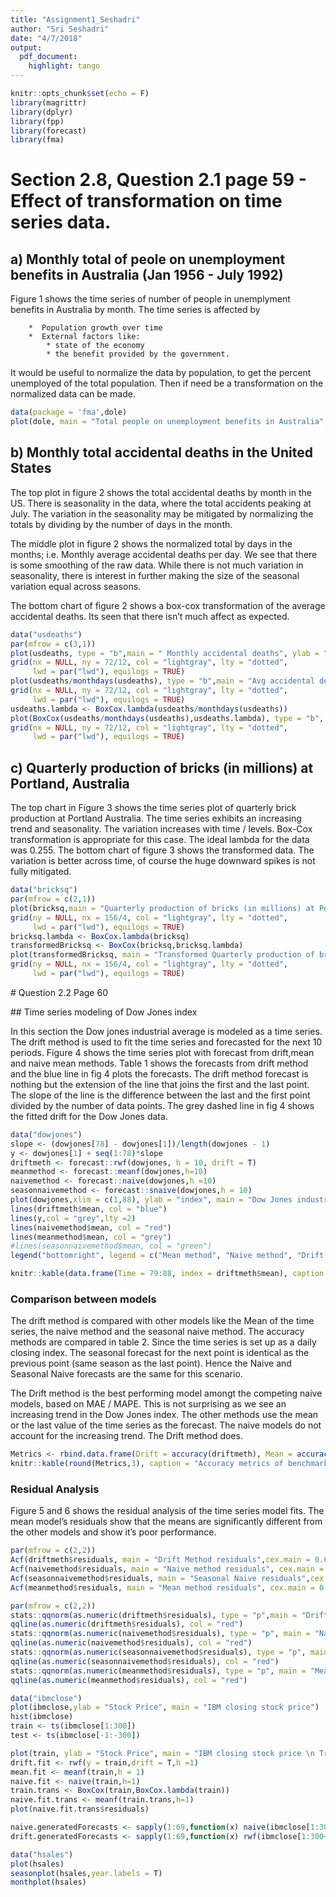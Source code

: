 ```yaml
---
title: "Assignment1_Seshadri"
author: "Sri Seshadri"
date: "4/7/2018"
output: 
  pdf_document:
    highlight: tango
---
```



```r
knitr::opts_chunk$set(echo = F)
library(magrittr)
library(dplyr)
library(fpp)
library(forecast)
library(fma)
```


# Section 2.8, Question 2.1  page 59 - Effect of transformation on time series data.

## a) Monthly total of peole on unemployment benefits in Australia (Jan 1956 - July 1992)
 
 Figure 1 shows the time series of number of people in unemplyment benefits in Australia by month. The time series is affected by
 
        *  Population growth over time
        *  External factors like:
            * state of the economy
            * the benefit provided by the government.
  
  It would be useful to normalize the data by population, to get the percent unemployed of the total population. Then if need be a transformation on the normalized data can be made.
  
  
```r
data(package = 'fma',dole)
plot(dole, main = "Total people on unemployment benefits in Australia", ylab = "Number of people")
```

## b) Monthly total accidental deaths in the United States

The top plot in figure 2 shows the total accidental deaths by month in the US. There is seasonality in the data, where the total accidents peaking at July. The variation in the seasonality may be mitigated by normalizing the totals by dividing by the number of days in the month. 

The middle plot in figure 2 shows the normalized total by days in the months; i.e. Monthly average accidental deaths per day. We see that there is some smoothing of the raw data. While there is not much variation in seasonality, there is interest in further making the size of the seasonal variation equal across seasons. 

The bottom chart of figure 2 shows a box-cox transformation of the average accidental deaths. Its seen that there isn't much affect as expected.


```r
data("usdeaths")
par(mfrow = c(3,1))
plot(usdeaths, type = "b",main = " Monthly accidental deaths", ylab = "")
grid(nx = NULL, ny = 72/12, col = "lightgray", lty = "dotted",
     lwd = par("lwd"), equilogs = TRUE)
plot(usdeaths/monthdays(usdeaths), type = "b",main = "Avg accidental deaths per day", ylab ="")
grid(nx = NULL, ny = 72/12, col = "lightgray", lty = "dotted",
     lwd = par("lwd"), equilogs = TRUE)
usdeaths.lambda <- BoxCox.lambda(usdeaths/monthdays(usdeaths))
plot(BoxCox(usdeaths/monthdays(usdeaths),usdeaths.lambda), type = "b", main = "Avg accidental deaths per day (Transformed)",cex.lab = 0.4, ylab ="")
grid(nx = NULL, ny = 72/12, col = "lightgray", lty = "dotted",
     lwd = par("lwd"), equilogs = TRUE)
```

## c) Quarterly production of bricks (in millions) at Portland, Australia

The top chart in Figure 3 shows the time series plot of quarterly brick production at Portland Australia. The time series exhibits an increasing trend and seasonality. The variation increases with time / levels. Box-Cox transformation is appropriate for this case. The ideal lambda for the data was 0.255. The bottom chart of figure 3 shows the transformed data. The variation is better across time, of course the huge downward spikes is not fully mitigated.

```r
data("bricksq")
par(mfrow = c(2,1))
plot(bricksq,main = "Quarterly production of bricks (in millions) at Portland, Australia",cex.main = 1,ylab ="")
grid(ny = NULL, nx = 156/4, col = "lightgray", lty = "dotted",
     lwd = par("lwd"), equilogs = TRUE)
bricksq.lambda <- BoxCox.lambda(bricksq)
transformedBricksq <- BoxCox(bricksq,bricksq.lambda)
plot(transformedBricksq, main = "Transformed Quarterly production of bricks at Portland, Australia",cex.main = 1, ylab ="")
grid(ny = NULL, nx = 156/4, col = "lightgray", lty = "dotted",
     lwd = par("lwd"), equilogs = TRUE)
```

 # Question 2.2 Page 60
 
 ## Time series modeling of Dow Jones index
 
 In this section the Dow jones industrial average is modeled as a time series. The drift method is used to fit the time series and forecasted for the next 10 periods. Figure 4 shows the time series plot with forecast from drift,mean and naive mean methods. Table 1 shows the forecasts from drift method and the blue line in fig 4 plots the forecasts. The drift method forecast is nothing but the extension of the line that joins the first and the last point. The slope of the line is the difference between the last and the first point divided by the number of data points. The grey dashed line in fig 4 shows the fitted drift for the Dow Jones data. 
 
```r
data("dowjones")
slope <- (dowjones[78] - dowjones[1])/length(dowjones - 1)
y <- dowjones[1] + seq(1:78)*slope
driftmeth <- forecast::rwf(dowjones, h = 10, drift = T)
meanmethod <- forecast::meanf(dowjones,h=10)
naivemethod <- forecast::naive(dowjones,h =10)
seasonnaivemethod <- forecast::snaive(dowjones,h = 10)
plot(dowjones,xlim = c(1,88), ylab = "index", main = "Dow Jones industrial average")
lines(driftmeth$mean, col = "blue")
lines(y,col = "grey",lty =2)
lines(naivemethod$mean, col = "red")
lines(meanmethod$mean, col = "grey")
#lines(seasonnaivemethod$mean, col = "green")
legend("bottomright", legend = c("Mean method", "Naive method", "Drift method", "first-last point line"), col = c("grey","red","blue", "grey"), lty = c(1,1,1,2), cex = 0.5)

knitr::kable(data.frame(Time = 79:88, index = driftmeth$mean), caption = "Drift method forecast for 10 periods" )
```


### Comparison between models

The drift method is compared with other models like the Mean of the time series, the naive method and the seasonal naive method. The accuracy methods are compared in table 2. Since the time series is set up as a daily closing index. The seasonal forecast for the next point is identical as the previous point (same season as the last point). Hence the Naive and Seasonal Naive forecasts are the same for this scenario. 

The Drift method is the best performing model amongt the competing naive models, based on MAE / MAPE. This is not surprising as we see an increasing trend in the Dow Jones index. The other methods use the mean or the last value of the time series as the forecast. The naive models do not account for the increasing trend. The Drift method does.

```r
Metrics <- rbind.data.frame(Drift = accuracy(driftmeth), Mean = accuracy(meanmethod),Naive = accuracy(naivemethod), SeasonalNaive = accuracy(seasonnaivemethod))
knitr::kable(round(Metrics,3), caption = "Accuracy metrics of benchmark models")
```

### Residual Analysis

Figure 5 and 6 shows the residual analysis of the time series model fits. The mean model's residuals show that the means are significantly different from the other models and show it's poor performance.

```r

par(mfrow = c(2,2))
Acf(driftmeth$residuals, main = "Drift Method residuals",cex.main = 0.6)
Acf(naivemethod$residuals, main = "Naive method residuals", cex.main = 0.5)
Acf(seasonnaivemethod$residuals, main = "Seasonal Naive residuals",cex.main = 0.5)
Acf(meanmethod$residuals, main = "Mean method residuals", cex.main = 0.5)
```

```r
par(mfrow = c(2,2))
stats::qqnorm(as.numeric(driftmeth$residuals), type = "p",main = "Drift method residuals")
qqline(as.numeric(driftmeth$residuals), col = "red")
stats::qqnorm(as.numeric(naivemethod$residuals), type = "p", main = "Naive method residuals")
qqline(as.numeric(naivemethod$residuals), col = "red")
stats::qqnorm(as.numeric(seasonnaivemethod$residuals), type = "p", main = "Seasonal Naive method residuals")
qqline(as.numeric(seasonnaivemethod$residuals), col = "red")
stats::qqnorm(as.numeric(meanmethod$residuals), type = "p", main = "Mean method residuals")
qqline(as.numeric(meanmethod$residuals), col = "red")
```
 
```r
data("ibmclose")
plot(ibmclose,ylab = "Stock Price", main = "IBM closing stock price")
hist(ibmclose)
train <- ts(ibmclose[1:300])
test <- ts(ibmclose[-1:-300])

plot(train, ylab = "Stock Price", main = "IBM closing stock price \n Training set")
drift.fit <- rwf(y = train,drift = T,h =1)
mean.fit <- meanf(train,h = 1)
naive.fit <- naive(train,h=1)
train.trans <- BoxCox(train,BoxCox.lambda(train))
naive.fit.trans <- meanf(train.trans,h=1)
plot(naive.fit.trans$residuals)

naive.generatedForecasts <- sapply(1:69,function(x) naive(ibmclose[1:300+x-1], h = 1)$mean)
drift.generatedForecasts <- sapply(1:69,function(x) rwf(ibmclose[1:300+x-1], h = 1,drift = T)$mean)
```
 


```r
data("hsales")
plot(hsales)
seasonplot(hsales,year.labels = T)
monthplot(hsales)
```


